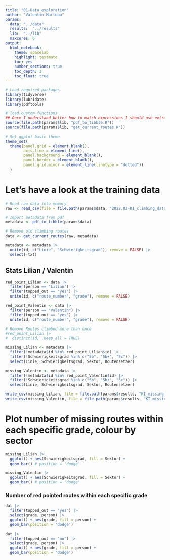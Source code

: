 ```yaml
---
title: "01-Data_exploration"
author: "Valentin Marteau"
params:
  data: "../data"
  results:  "../results"
  lib:  "../lib"
  maxcores: 6
output:
  html_notebook:
    theme: spacelab
    highlight: textmate
    toc: yes
    number_sections: true
    toc_depth: 3
    toc_float: true
---
```


```r
# Load required packages
library(tidyverse)
library(lubridate)
library(pdftools)

# load custom functions
## Once I understand better how to match expressions I should use extract()
source(file.path(params$lib, "pdf_to_tibble.R"))
source(file.path(params$lib, "get_current_routes.R"))

# Set ggplot basic theme
theme_set(
  theme(panel.grid = element_blank(),
        axis.line = element_line(),
        panel.background = element_blank(),
        panel.border = element_blank(),
        panel.grid.minor = element_line(linetype = "dotted"))
  )
```

# Let's have a look at the training data
```r
# Read raw data into memory
raw <- read_csv(file = file.path(params$data, "2022.03-KI_climbing_data.csv"))

# Import metadata from pdf
metadata <- pdf_to_tibble(params$data)

# Remove old climbing routes
data <- get_current_routes(raw, metadata)

metadata <- metadata |>
  unite(id, c("Linie", "Schwierigkeitsgrad"), remove = FALSE) |>
  select(-txt) 
```

## Stats Lilian / Valentin
```r
red_point_Lilian <- data |>
  filter(person == "Lilian") |>
  filter(topped_out == "yes") |>
  unite(id, c("route_number", "grade"), remove = FALSE)

red_point_Valentin <- data |>
  filter(person == "Valentin") |>
  filter(topped_out == "yes") |>
  unite(id, c("route_number", "grade"), remove = FALSE)

# Remove Routes climbed more than once
#red_point_Lilian |>
#  distinct(id, .keep_all = TRUE)

missing_Lilian <- metadata |>
  filter(!metadata$id %in% red_point_Lilian$id) |>
  filter(!Schwierigkeitsgrad %in% c("5b", "5b+", "5c")) |>
  select(Linie, Schwierigkeitsgrad, Sektor, Routensetzer)

missing_Valentin <- metadata |>
  filter(!metadata$id %in% red_point_Valentin$id) |>
  filter(!Schwierigkeitsgrad %in% c("5b", "5b+", "5c")) |>
  select(Linie, Schwierigkeitsgrad, Sektor, Routensetzer)

write_csv(missing_Lilian, file = file.path(params$results, "KI_missing_Lilian.csv"))
write_csv(missing_Valentin, file = file.path(params$results, "KI_missing_Valentin.csv"))
```
# Plot number of missing routes within each specific grade, colour by sector
```r
missing_Lilian |>
  ggplot() + aes(Schwierigkeitsgrad, fill = Sektor) + 
  geom_bar() # position = 'dodge'
```
```r
missing_Valentin |>
  ggplot() + aes(Schwierigkeitsgrad, fill = Sektor) + 
  geom_bar() # position = 'dodge'
```
### Number of red pointed routes within each specific grade
```r
dat |>
  filter(topped_out == "yes") |>
  select(grade, person) |>
  ggplot() + aes(grade, fill = person) + 
  geom_bar(position = 'dodge')
```
```r
dat |>
  filter(topped_out == "no") |>
  select(grade, person) |>
  ggplot() + aes(grade, fill = person) + 
  geom_bar(position = 'dodge')
```
